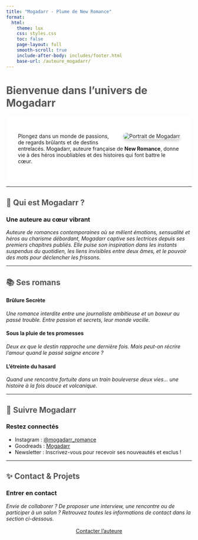 ```yaml
---
title: "Mogadarr - Plume de New Romance"
format:
  html:
    theme: lux
    css: styles.css
    toc: false
    page-layout: full
    smooth-scroll: true
    include-after-body: includes/footer.html
    base-url: /auteure_mogadarr/
---
```


# <span style="color: #555">Bienvenue dans l'univers de <strong>Mogadarr</strong></span>

:::{.card style="padding: 2rem; background-color: rgba(255,255,255,0.9);"}
<img src="Mogadarr.png" alt="Portrait de Mogadarr" style="max-width: 250px; border-radius: 12px; float: right; margin: 0 0 1rem 2rem; box-shadow: 0 4px 8px rgba(0,0,0,0.2);">
Plongez dans un monde de passions, de regards brûlants et de destins entrelacés. Mogadarr, auteure française de **New Romance**, donne vie à des héros inoubliables et des histoires qui font battre le cœur.
:::

---

## <span style="color: #555">🌟 Qui est Mogadarr ?</span>

:::{.card}
### Une auteure au cœur vibrant
*<span style="display: block; margin-top: 1rem;">Auteure de romances contemporaines où se mêlent émotions, sensualité et héros au charisme débordant, Mogadarr captive ses lectrices depuis ses premiers chapitres publiés. Elle puise son inspiration dans les instants suspendus du quotidien, les liens invisibles entre deux âmes, et le pouvoir des mots pour déclencher les frissons.</span>*
:::

---

## <span style="color: #555">📚 Ses romans</span>

:::{.card-group}
::: {.card}
#### Brûlure Secrète
*Une romance interdite entre une journaliste ambitieuse et un boxeur au passé trouble. Entre passion et secrets, leur monde vacille.*
:::

::: {.card}
#### Sous la pluie de tes promesses
*Deux ex que le destin rapproche une dernière fois. Mais peut-on récrire l'amour quand le passé saigne encore ?*
:::

::: {.card}
#### L'étreinte du hasard
*Quand une rencontre fortuite dans un train bouleverse deux vies... une histoire à la fois douce et volcanique.*
:::
:::

---

## <span style="color: #555">📱 Suivre Mogadarr</span>

:::{.card}
### Restez connectés
<ul>
  <li>Instagram : <a href="https://instagram.com/mogadarr_romance" target="_blank">@mogadarr_romance</a></li>
  <li>Goodreads : <a href="https://goodreads.com" target="_blank">Mogadarr</a></li>
  <li>Newsletter : Inscrivez-vous pour recevoir ses nouveautés et exclus !</li>
</ul>
:::

---

## <span style="color: #555">✨ Contact & Projets</span>

:::{.card}
### Entrer en contact
*Envie de collaborer ? De proposer une interview, une rencontre ou de participer à un salon ? Retrouvez toutes les informations de contact dans la section ci-dessous.*
:::

<div style="text-align: center; margin-top: 1rem;">
  <a href="mailto:mogadarr.contact@example.com" class="button">Contacter l’auteure</a>
</div>
